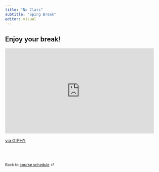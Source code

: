 ```yaml
---
title: "No Class"
subtitle: "Sping Break"
editor: visual
---
```


## Enjoy your break!

<iframe src="https://giphy.com/embed/CM2G0NiOzjWjC" width="480" height="274" style="" frameBorder="0" class="giphy-embed" allowFullScreen></iframe><p><a href="https://giphy.com/gifs/minions-vacation-maid-CM2G0NiOzjWjC">via GIPHY</a></p>
<!--

<iframe src="https://giphy.com/embed/2UzgBibcqFZnTnSGf9" width="480" height="461" style frameBorder="0" class="giphy-embed" allowFullScreen>

</iframe>

<p><a href="https://giphy.com/gifs/fallontonight-thanksgiving-full-stuffed-2UzgBibcqFZnTnSGf9">via GIPHY</a></p>

-->

<br><br>

::: {style="font-size: 0.875em;"}
Back to [course schedule](/ "Course schedule") ⏎
:::
